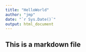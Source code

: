 ```yaml
---
title: "HelloWorld"
author: "jmp"
date: "`r Sys.Date()`"
output: html_document
---
```


## This is a markdown file